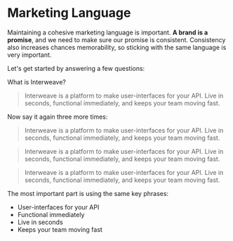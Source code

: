 # Marketing Language

Maintaining a cohesive marketing language is important. **A brand is a promise**, and we need to make sure our promise is consistent. Consistency also increases chances memorability, so sticking with the same language is very important.

Let's get started by answering a few questions:

What is Interweave?

> Interweave is a platform to make user-interfaces for your API. Live in seconds, functional immediately, and keeps your team moving fast.

Now say it again three more times:

> Interweave is a platform to make user-interfaces for your API. Live in seconds, functional immediately, and keeps your team moving fast.

> Interweave is a platform to make user-interfaces for your API. Live in seconds, functional immediately, and keeps your team moving fast.

> Interweave is a platform to make user-interfaces for your API. Live in seconds, functional immediately, and keeps your team moving fast.

The most important part is using the same key phrases:

- User-interfaces for your API
- Functional immediately
- Live in seconds
- Keeps your team moving fast

